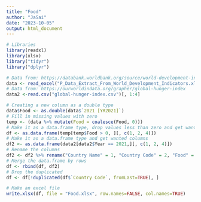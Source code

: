 ---
title: "Food"
author: "JaSai"
date: "2023-10-05"
output: html_document
---

```{r}
# Libraries
library(readxl)
library(xlsx)
library("tidyr")
library("dplyr")
```

```{r}
# Data from: https://databank.worldbank.org/source/world-development-indicators#
data <- read_excel("P_Data_Extract_From_World_Development_Indicators.xlsx")[, c(1, 2, 11)]
# Data from: https://ourworldindata.org/grapher/global-hunger-index
data2 <-read.csv("global-hunger-index.csv")[, 1:4]
```

```{r}
# Creating a new column as a double type
data$Food <- as.double(data$`2021 [YR2021]`) 
# Fill in missing values with zero 
temp <- (data %>% mutate(Food = coalesce(Food, 0)))
# Make it as a data.frame type, drop values less than zero and get wanted columns
df <- as.data.frame(temp[temp$Food > 0, ][, c(1, 2, 4)])
# Make it as a data.frame type and get wanted columns 
df2 <- as.data.frame(data2[data2$Year == 2021,][, c(1, 2, 4)])
# Rename the columns
df2 <- df2 %>% rename("Country Name" = 1, "Country Code" = 2, "Food" = 3)
# Merge the data.frame by rows
df <- rbind(df, df2)
# Drop the duplicated
df <- df[!duplicated(df$`Country Code`, fromLast=TRUE), ]
```

```{r}
# Make an excel file 
write.xlsx(df, file = "Food.xlsx", row.names=FALSE, col.names=TRUE)
```
